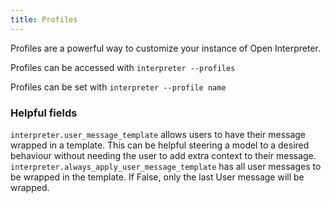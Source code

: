 ```yaml
---
title: Profiles
---
```


Profiles are a powerful way to customize your instance of Open Interpreter.

Profiles can be accessed with `interpreter --profiles`

Profiles can be set with `interpreter --profile name`

### Helpful fields

`interpreter.user_message_template` allows users to have their message wrapped in a template. This can be helpful steering a model to a desired behaviour without needing the user to add extra context to their message.
`interpreter.always_apply_user_message_template` has all user messages to be wrapped in the template. If False, only the last User message will be wrapped.
